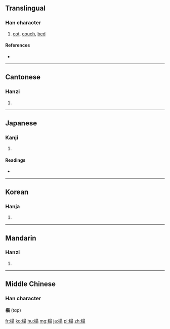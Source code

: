 ==Translingual==

===Han character===
{{Han char|rn=75|rad=木|as=10|sn=14|four=46927|canj=DASM}}

# [[cot]], [[couch]], [[bed]]

====References====
* {{Han ref|kx=0545.090|dkj=15292|dj=0932.180|hdz=21263.190|uh=69BB|ud=27067|bh=BA66|bd=47718}}

----

==Cantonese==

===Hanzi===
{{yue-hanzi|jyut=taap3|y=taap3}}

# {{defn|lang=yue|sort=木10}}

----

==Japanese==

===Kanji===
{{ja-kanji|grade=|rs=木10}}

# {{defn|lang=ja|sort=木10}}

====Readings====
* {{ja-readings|on=[[とう]] (tō)|kun=[[こしかけ]] (koshikake), [[しじ]] (shiji)}}

----

==Korean==

===Hanja===
{{ko-hanja|hangeul=탑|eumhun=|rv=tap|mr=t'ap|y=thap}}

# {{defn|lang=ko|sort=木10}}

----

==Mandarin==

===Hanzi===
{{cmn-hanzi|pin=[[tà]] ([[ta4]])|wg=t'a<sup>4</sup>}}

# {{defn|lang=cmn|sort=木10}}

----

==Middle Chinese==

===Han character===
'''榻''' (tɑp)<!--note: the vowel "ɑ" is an IPA symbol, and is thus different from the vowel "a")-->

[[fr:榻]]
[[ko:榻]]
[[hu:榻]]
[[mg:榻]]
[[ja:榻]]
[[pl:榻]]
[[zh:榻]]